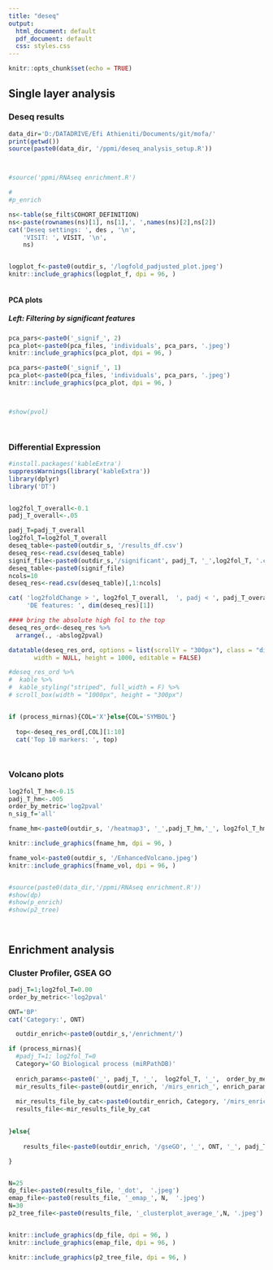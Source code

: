 ```yaml
---
title: "deseq"
output:
  html_document: default
  pdf_document: default
  css: styles.css
---
```


```r
knitr::opts_chunk$set(echo = TRUE)
```

## Single layer analysis 
### Deseq results 


```r

data_dir='D:/DATADRIVE/Efi Athieniti/Documents/git/mofa/'
print(getwd())
source(paste0(data_dir, '/ppmi/deseq_analysis_setup.R'))



#source('ppmi/RNAseq enrichment.R')

#
#p_enrich


```

```r

ns<-table(se_filt$COHORT_DEFINITION)
ns<-paste(rownames(ns)[1], ns[1],', ',names(ns)[2],ns[2])
cat('Deseq settings: ', des , '\n', 
    'VISIT: ', VISIT, '\n', 
    ns)



```






```r

logplot_f<-paste0(outdir_s, '/logfold_padjusted_plot.jpeg')
knitr::include_graphics(logplot_f, dpi = 96, )



```


#### PCA plots
##### Left: Filtering by significant features 

```r

pca_pars<-paste0('_signif_', 2)
pca_plot<-paste0(pca_files, 'individuals', pca_pars, '.jpeg')
knitr::include_graphics(pca_plot, dpi = 96, )

pca_pars<-paste0('_signif_', 1)
pca_plot<-paste0(pca_files, 'individuals', pca_pars, '.jpeg')
knitr::include_graphics(pca_plot, dpi = 96, )



#show(pvol)




```

### Differential Expression 


```r
#install.packages('kableExtra')
suppressWarnings(library('kableExtra'))
library(dplyr)
library('DT')


log2fol_T_overall<-0.1
padj_T_overall<-.05

padj_T=padj_T_overall
log2fol_T=log2fol_T_overall
deseq_table<-paste0(outdir_s, '/results_df.csv')
deseq_res<-read.csv(deseq_table)
signif_file<-paste0(outdir_s,'/significant', padj_T, '_',log2fol_T, '.csv')
deseq_table<-paste0(signif_file)
ncols=10 
deseq_res<-read.csv(deseq_table)[,1:ncols]

cat( 'log2foldChange > ', log2fol_T_overall,  ', padj < ', padj_T_overall,'\n',
     'DE features: ', dim(deseq_res)[1])

#### bring the absolute high fol to the top 
deseq_res_ord<-deseq_res %>%
  arrange(., -abslog2pval)

datatable(deseq_res_ord, options = list(scrollY = "300px"), class = "display", fillContainer = T, 
       width = NULL, height = 1000, editable = FALSE) 

#deseq_res_ord %>%
#  kable %>%
#  kable_styling("striped", full_width = F) %>% 
# scroll_box(width = "1000px", height = "300px")


if (process_mirnas){COL='X'}else{COL='SYMBOL'}
  
  top<-deseq_res_ord[,COL][1:10]
  cat('Top 10 markers: ', top)




```




### Volcano plots
```r


log2fol_T_hm<-0.15
padj_T_hm<-.005
order_by_metric='log2pval'
n_sig_f='all'

fname_hm<-paste0(outdir_s, '/heatmap3', '_',padj_T_hm,'_', log2fol_T_hm ,order_by_metric, '_', n_sig_f,'.jpeg')

knitr::include_graphics(fname_hm, dpi = 96, )

fname_vol<-paste0(outdir_s, '/EnhancedVolcano.jpeg')
knitr::include_graphics(fname_vol, dpi = 96, )


#source(paste0(data_dir,'/ppmi/RNAseq enrichment.R'))
#show(dp)
#show(p_enrich)
#show(p2_tree)




```


## Enrichment analysis 
### Cluster Profiler, GSEA GO 

```r

padj_T=1;log2fol_T=0.00
order_by_metric<-'log2pval'

ONT='BP'
cat('Category:', ONT)

  outdir_enrich<-paste0(outdir_s,'/enrichment/')

if (process_mirnas){
  #padj_T=1; log2fol_T=0
  Category='GO Biological process (miRPathDB)'
  
  enrich_params<-paste0('_', padj_T, '_',  log2fol_T, '_',  order_by_metric)
  mir_results_file<-paste0(outdir_enrich, '/mirs_enrich_', enrich_params)
  
  mir_results_file_by_cat<-paste0(outdir_enrich, Category, '/mirs_enrich_', enrich_params)
  results_file<-mir_results_file_by_cat

  
}else{
  
    results_file<-paste0(outdir_enrich, '/gseGO', '_', ONT, '_', padj_T, '_',  log2fol_T, order_by_metric)

}


N=25
dp_file<-paste0(results_file, '_dot',  '.jpeg')
emap_file<-paste0(results_file, '_emap_', N,  '.jpeg')
N=30
p2_tree_file<-paste0(results_file, '_clusterplot_average_',N, '.jpeg')


knitr::include_graphics(dp_file, dpi = 96, )
knitr::include_graphics(emap_file, dpi = 96, )

knitr::include_graphics(p2_tree_file, dpi = 96, )


```
